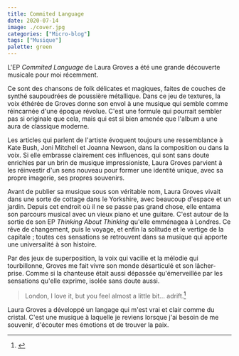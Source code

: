 ```yaml
---
title: Commited Language
date: 2020-07-14
image: ./cover.jpg
categories: ["Micro-blog"]
tags: ["Musique"]
palette: green
---
```


L'EP _Commited Language_ de Laura Groves a été une grande découverte musicale pour moi récemment.

<Discogs master={874328} />

Ce sont des chansons de folk délicates et magiques, faites de couches de synthé saupoudrées de poussière métallique. Dans ce jeu de textures, la voix éthérée de Groves donne son envol à une musique qui semble comme réincarnée d'une époque révolue. C'est une formule qui pourrait sembler pas si originale que cela, mais qui est si bien amenée que l'album a une aura de classique moderne.

Les articles qui parlent de l'artiste évoquent toujours une ressemblance à Kate Bush, Joni Mitchell et Joanna Newson, dans la composition ou dans la voix. Si elle embrasse clairement ces influences, qui sont sans doute enrichies par un brin de musique impressioniste, Laura Groves parvient à les réinvestir d'un sens nouveau pour former une identité unique, avec sa propre imagerie, ses propres souvenirs.

Avant de publier sa musique sous son véritable nom, Laura Groves vivait dans une sorte de cottage dans le Yorkshire, avec beaucoup d'espace et un jardin. Depuis cet endroit où il ne se passe pas grand chose, elle entama son parcours musical avec un vieux piano et une guitare. C'est autour de la sortie de son EP _Thinking About Thinking_ qu'elle emménagea à Londres. Ce rêve de changement, puis le voyage, et enfin la solitude et le vertige de la capitale ; toutes ces sensations se retrouvent dans sa musique qui apporte une universalité à son histoire.

<Discogs release={4969127} />

Par des jeux de superposition, la voix qui vacille et la mélodie qui tourbillonne, Groves me fait vivre son monde désarticulé et son lâcher-prise. Comme si la chanteuse était aussi dépassée qu'émerveillée par les sensations qu'elle exprime, isolée sans doute aussi.

> London, I love it, but you feel almost a little bit… adrift.[^itw]

Laura Groves a développé un langage qui m'est vrai et clair comme du cristal. C'est une musique à laquelle je reviens lorsque j'ai besoin de me souvenir, d'écouter mes émotions et de trouver la paix.

[^itw]:
    <Ref
    	author="Selim Bulut"
    	title="Dollars to Pounds: Interview with Laura Groves"
    	foreign
    	publisher="The FADER"
    	date="30 octobre 2013"
    	link="https://www.thefader.com/2013/10/30/dollars-to-pounds-laura-groves-interview"
    	archive="https://web.archive.org/web/20211127063159/https://www.thefader.com/2013/10/30/dollars-to-pounds-laura-groves-interview"
    	archiveDate="27 novembre 2021"
    />
